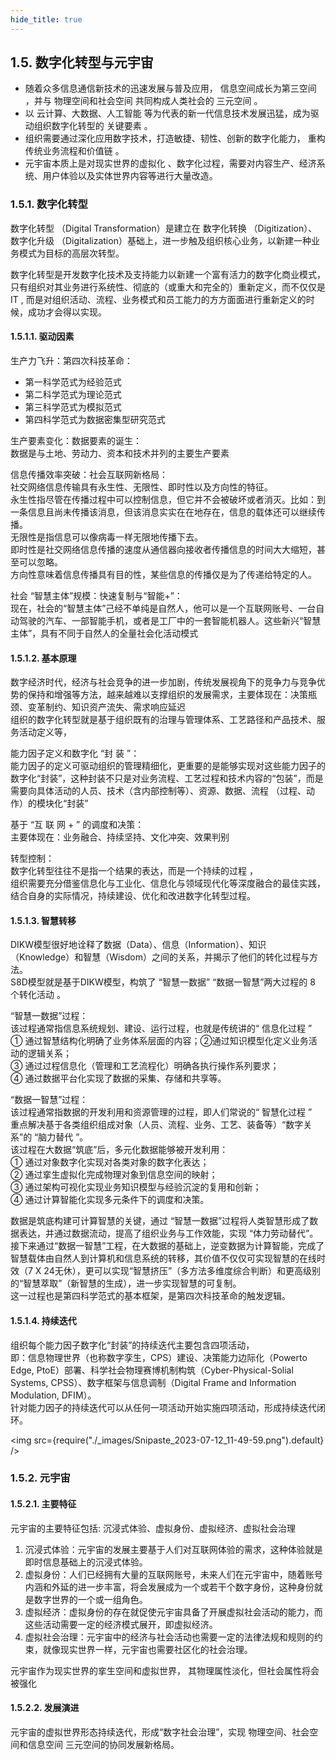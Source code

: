 ```yaml
---
hide_title: true
---
```


## 1.5. 数字化转型与元宇宙
- 随着众多信息通信新技术的迅速发展与普及应用， <Highlight>信息空间成长为第三空间</Highlight> ，并与 <Highlight>物理空间和社会空间</Highlight> 共同构成人类社会的 <Highlight>三元空间</Highlight> 。  
- 以 <Highlight>云计算、大数据、人工智能</Highlight> 等为代表的新一代信息技术发展迅猛，成为驱动组织数字化转型的 <Highlight>关键要素</Highlight> 。  
- 组织需要通过深化应用数字技术，打造敏捷、韧性、创新的数字化能力， <Highlight>重构传统业务流程和价值链</Highlight> 。  
-  <Highlight>元宇宙本质上是对现实世界的虚拟化</Highlight> 、数字化过程，需要对内容生产、经济系统、用户体验以及实体世界内容等进行大量改造。

### 1.5.1. 数字化转型
数字化转型 （Digital Transformation）是建立在 <Highlight>数字化转换</Highlight>  （Digitization）、 <Highlight>数字化升级</Highlight> （Digitalization）基础上，进一步触及组织核心业务，以新建一种业务模式为目标的高层次转型。  

数字化转型是开发数字化技术及支持能力以新建一个富有活力的数字化商业模式，只有组织对其业务进行系统性、彻底的（或重大和完全的）重新定义，而不仅仅是 IT , 而是对组织活动、流程、业务模式和员工能力的方方面面进行重新定义的时候，成功才会得以实现。

#### 1.5.1.1. 驱动因素
生产力飞升：第四次科技革命：  
-  <Highlight>第一科学范式为经验范式</Highlight>   
-  <Highlight>第二科学范式为理论范式</Highlight>   
-  <Highlight>第三科学范式为模拟范式</Highlight>   
-  <Highlight>第四科学范式为数据密集型研究范式</Highlight> 

生产要素变化：数据要素的诞生：  
数据是与土地、劳动力、资本和技术并列的主要生产要素  

信息传播效率突破：社会互联网新格局：  
社交网络信息传输具有永生性、无限性、即时性以及方向性的特征。  
永生性指尽管在传播过程中可以控制信息，但它并不会被破坏或者消灭。比如：到一条信息且尚未传播该消息，但该消息实实在在地存在，信息的载体还可以继续传播。  
无限性是指信息可以像病毒一样无限地传播下去。  
即时性是社交网络信息传播的速度从通信器向接收者传播信息的时间大大缩短，甚至可以忽略。  
方向性意味着信息传播具有目的性，某些信息的传播仅是为了传递给特定的人。

社会 “智慧主体”规模：快速复制与“智能+”：  
现在，社会的“智慧主体”己经不单纯是自然人，他可以是一个互联网账号、一台自动驾驶的汽车、一部智能手机，或者是工厂中的一套智能机器人。这些新兴“智慧主体”，具有不同于自然人的全量社会化活动模式

#### 1.5.1.2. 基本原理
数字经济时代，经济与社会竞争的进一步加剧，传统发展视角下的竞争力与竞争优势的保持和增强等方法，越来越难以支撑组织的发展需求，主要体现在：决策瓶颈、变革制约、知识资产流失、需求响应延迟  
组织的数字化转型就是基于组织既有的治理与管理体系、工艺路径和产品技术、服务活动定义等，

能力因子定义和数字化 “封 装 ”：  
能力因子的定义可驱动组织的管理精细化，更重要的是能够实现对这些能力因子的数字化“封装”，这种封装不只是对业务流程、工艺过程和技术内容的“包装”，而是需要向具体活动的人员、技术（含内部控制等）、资源、数据、流程 （过程、动作）的模块化“封装”

基于 “互 联 网 + ” 的调度和决策：  
主要体现在：业务融合、持续坚持、文化冲突、效果判别

转型控制：  
 <Highlight>数字化转型往往不是指一个结果的表达，而是一个持续的过程</Highlight> ，  
组织需要充分借鉴信息化与工业化、信息化与领域现代化等深度融合的最佳实践，结合自身的实际情况，持续建设、优化和改进数字化转型过程。

#### 1.5.1.3. 智慧转移
DIKW模型很好地诠释了数据（Data）、信息（Information）、知识（Knowledge）和智慧（Wisdom）之间的关系，并揭示了他们的转化过程与方法。  
S8D模型就是基于DIKW模型，构筑了  <Highlight>“智慧一数据” “数据一智慧”两大过程的 8 个转化活动</Highlight> 。

“智慧一数据”过程：  
该过程通常指信息系统规划、建设、运行过程，也就是传统讲的“ <Highlight>信息化过程</Highlight> ”  
① 通过智慧结构化明确了业务体系层面的内容；②通过知识模型化定义业务活动的逻辑关系；  
③ 通过过程信息化（管理和工艺流程化）明确各执行操作系列要求；  
④ 通过数据平台化实现了数据的采集、存储和共享等。

“数据一智慧”过程：  
该过程通常指数据的开发利用和资源管理的过程，即人们常说的“ <Highlight>智慧化过程</Highlight> ”  
重点解决基于各类组织组成对象（人员、流程、业务、工艺、装备等）“数字关系”的 “脑力替代 ”。  
该过程在大数据“筑底”后，多元化数据能够被开发利用：  
① 通过对象数字化实现对各类对象的数字化表达；  
② 通过挛生虚拟化完成物理对象到信息空间的映射；  
③ 通过架构可视化实现业务知识模型与经验沉淀的复用和创新；  
④ 通过计算智能化实现多元条件下的调度和决策。

数据是筑底构建可计算智慧的关键，通过 “智慧一数据”过程将人类智慧形成了数据表达，并通过数据流动，提高了组织业务与工作效能，实现 “体力劳动替代”。  
接下来通过“数据一智慧”工程，在大数据的基础上，逆变数据为计算智能，完成了智慧载体由自然人到计算机和信息系统的转移，其价值不仅仅可实现智慧的在线时效（7 X 24无休），更可以实现“智慧挤压”（多方法多维度综合判断）和更高级别的“智慧萃取”（新智慧的生成），进一步实现智慧的可复制。  
这一过程也是第四科学范式的基本框架，是第四次科技革命的触发逻辑。

#### 1.5.1.4. 持续迭代
组织每个能力因子数字化“封装”的持续迭代主要包含四项活动，  
即：信息物理世界（也称数字孪生，CPS）建设、决策能力边际化（Powerto Edge, PtoE）部署、科学社会物理赛博机制构筑（Cyber-Physical-Solial Systems, CPSS）、数字框架与信息调制（Digital Frame and Information Modulation, DFIM）。  
针对能力因子的持续迭代可以从任何一项活动开始实施四项活动，形成持续迭代闭环。

<img src={require("./_images/Snipaste_2023-07-12_11-49-59.png").default}  />

### 1.5.2. 元宇宙

#### 1.5.2.1. 主要特征
元宇宙的主要特征包括: 沉浸式体验、虚拟身份、虚拟经济、虚拟社会治理

1. 沉浸式体验：元宇宙的发展主要基于人们对互联网体验的需求，这种体验就是即时信息基础上的沉浸式体验。
2. 虚拟身份：人们已经拥有大量的互联网账号，未来人们在元宇宙中，随着账号内涵和外延的进一步丰富，将会发展成为一个或若干个数字身份，这种身份就是数字世界的一个或一组角色。
3. 虚拟经济：虚拟身份的存在就促使元宇宙具备了开展虚拟社会活动的能力，而这些活动需要一定的经济模式展开，即虚拟经济。
4. 虚拟社会治理：元宇宙中的经济与社会活动也需要一定的法律法规和规则的约束，就像现实世界一样，元宇宙也需要社区化的社会治理。

元宇宙作为现实世界的挛生空间和虚拟世界， <Highlight>其物理属性淡化，但社会属性将会被强化</Highlight> 

#### 1.5.2.2. 发展演进
元宇宙的虚拟世界形态持续迭代，形成“数字社会治理”，实现 <Highlight>物理空间、社会空间和信息空间</Highlight> 三元空间的协同发展新格局。

